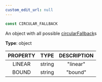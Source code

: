```yaml
---
custom_edit_url: null
---
```


```ts
const CIRCULAR_FALLBACK
```

<div>

</div>

An object with all possible [circularFallback](Flicking#circularFallback)s

**Type**: object

|PROPERTY|TYPE|DESCRIPTION|
|:---:|:---:|:---:|
|LINEAR|string|"linear"|
|BOUND|string|"bound"|

